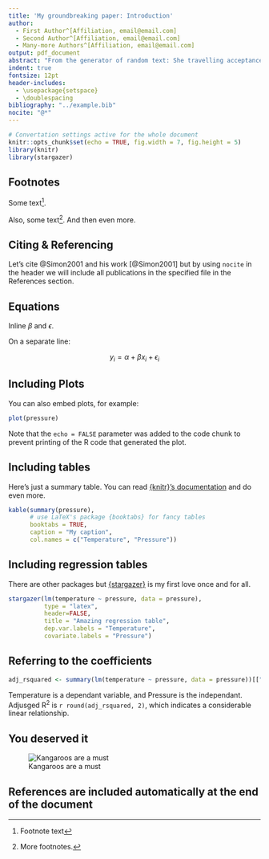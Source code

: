 ```yaml
---
title: 'My groundbreaking paper: Introduction'
author:
  - First Author^[Affiliation, email@email.com]
  - Second Author^[Affiliation, email@email.com]
  - Many-more Authors^[Affiliation, email@email.com]
output: pdf_document
abstract: "From the generator of random text: She travelling acceptance men unpleasant her especially entreaties law. Law forth but end any arise chief arose. Old her say learn these large. Joy fond many ham high seen this. Few preferred continual sir led incommode neglected. Discovered too old insensible collecting unpleasant but invitation."
indent: true
fontsize: 12pt
header-includes:
  - \usepackage{setspace}
  - \doublespacing
bibliography: "../example.bib"
nocite: "@*"
---
```


```r
# Convertation settings active for the whole document
knitr::opts_chunk$set(echo = TRUE, fig.width = 7, fig.height = 5)
library(knitr)
library(stargazer)
```

## Footnotes

Some text^[Footnote text].

Also, some text[^1]. And then even more.

[^1]:More footnotes.

## Citing & Referencing

Let's cite @Simon2001 and his work [@Simon2001] but by using `nocite` in the header we will include all publications in the specified file in the References section.


## Equations

Inline $\beta$ and $\epsilon$.

On a separate line:

$$y_{i} =\alpha + \beta x_{i} + \epsilon_{i}$$

## Including Plots

You can also embed plots, for example:

```r
plot(pressure)
```

Note that the `echo = FALSE` parameter was added to the code chunk to prevent printing of the R code that generated the plot.

## Including tables

Here's just a summary table. You can read [{knitr}'s documentation](https://www.rdocumentation.org/packages/knitr/versions/1.28/topics/kable) and do even more.

```r
kable(summary(pressure),
      # use LaTeX's package {booktabs} for fancy tables
      booktabs = TRUE,
      caption = "My caption",
      col.names = c("Temperature", "Pressure"))
```

## Including regression tables

There are other packages but [{stargazer}](https://cran.r-project.org/web/packages/stargazer/vignettes/stargazer.pdf) is my first love once and for all.

```r
stargazer(lm(temperature ~ pressure, data = pressure),
          type = "latex",
          header=FALSE,
          title = "Amazing regression table",
          dep.var.labels = "Temperature",
          covariate.labels = "Pressure")
```

## Referring to the coefficients

```r
adj_rsquared <- summary(lm(temperature ~ pressure, data = pressure))[["adj.r.squared"]]
```

Temperature is a dependant variable, and Pressure is the independant. Adjusged R^2^ is `r round(adj_rsquared, 2)`, which indicates a considerable linear relationship.

## You deserved it

![Kangaroos are a must](portrait-of-one-chilled-out-kangaroo.jpg)

## References are included automatically at the end of the document

